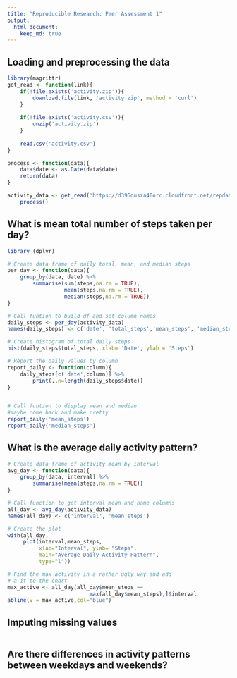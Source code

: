 ```yaml
---
title: "Reproducible Research: Peer Assessment 1"
output: 
  html_document:
    keep_md: true
---
```



## Loading and preprocessing the data
```r
library(magrittr)
get_read <- function(link){
    if(!file.exists('activity.zip')){
        download.file(link, 'activity.zip', method = 'curl')
    }
    
    if(!file.exists('activity.csv')){
        unzip('activity.zip')
    }
    
    read.csv('activity.csv')
}    

process <- function(data){
    data$date <- as.Date(data$date)
    return(data)
}

activity_data <- get_read('https://d396qusza40orc.cloudfront.net/repdata%2Fdata%2Factivity.zip') %>%
    process()
```


## What is mean total number of steps taken per day?
```r
library (dplyr)

# Create data frame of daily total, mean, and median steps
per_day <- function(data){
    group_by(data, date) %>%
        summarise(sum(steps,na.rm = TRUE),
                  mean(steps,na.rm = TRUE),
                  median(steps,na.rm = TRUE))
}

# Call funtion to build df and set column names
daily_steps <- per_day(activity_data)
names(daily_steps) <- c('date', 'total_steps','mean_steps', 'median_steps')

# Create histogram of total daily steps
hist(daily_steps$total_steps, xlab= 'Date', ylab = 'Steps')

# Report the daily values by column
report_daily <- function(column){
    daily_steps[c('date',column)] %>%
        print(.,n=length(daily_steps$date))
}


# Call funtion to display mean and median
#maybe come back and make pretty
report_daily('mean_steps')
report_daily('median_steps')

```


## What is the average daily activity pattern?
```r
# Create data frame of activity mean by interval
avg_day <- function(data){
    group_by(data, interval) %>%
        summarise(mean(steps,na.rm = TRUE))
}

# Call function to get interval mean and name columns
all_day <- avg_day(activity_data) 
names(all_day) <- c('interval', 'mean_steps')

# Create the plot
with(all_day,
     plot(interval,mean_steps, 
          xlab="Interval", ylab= "Steps", 
          main="Average Daily Activity Pattern", 
          type="l"))

# Find the max activity in a rather ugly way and add
# a it to the chart
max_active <- all_day[all_day$mean_steps ==
                          max(all_day$mean_steps),]$interval
abline(v = max_active,col="blue")
```

## Imputing missing values

```r

```


## Are there differences in activity patterns between weekdays and weekends?

